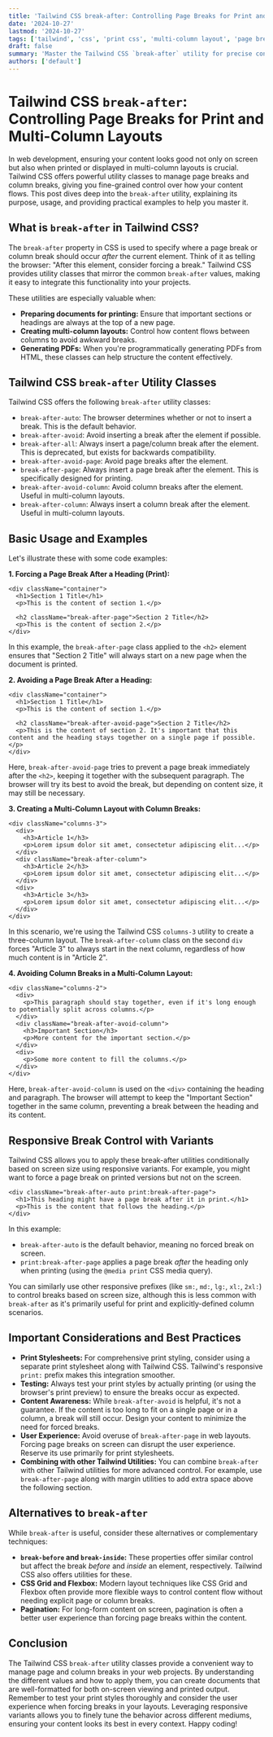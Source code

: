 ```yaml
---
title: 'Tailwind CSS break-after: Controlling Page Breaks for Print and Multi-Column Layouts'
date: '2024-10-27'
lastmod: '2024-10-27'
tags: ['tailwind', 'css', 'print css', 'multi-column layout', 'page breaks', 'responsive design']
draft: false
summary: 'Master the Tailwind CSS `break-after` utility for precise control over page breaks when printing and managing column breaks in multi-column layouts. Learn how to optimize your web pages for print and create visually appealing layouts with practical examples.'
authors: ['default']
---
```


# Tailwind CSS `break-after`: Controlling Page Breaks for Print and Multi-Column Layouts

In web development, ensuring your content looks good not only on screen but also when printed or displayed in multi-column layouts is crucial. Tailwind CSS offers powerful utility classes to manage page breaks and column breaks, giving you fine-grained control over how your content flows. This post dives deep into the `break-after` utility, explaining its purpose, usage, and providing practical examples to help you master it.

## What is `break-after` in Tailwind CSS?

The `break-after` property in CSS is used to specify where a page break or column break should occur _after_ the current element. Think of it as telling the browser: "After this element, consider forcing a break." Tailwind CSS provides utility classes that mirror the common `break-after` values, making it easy to integrate this functionality into your projects.

These utilities are especially valuable when:

- **Preparing documents for printing:** Ensure that important sections or headings are always at the top of a new page.
- **Creating multi-column layouts:** Control how content flows between columns to avoid awkward breaks.
- **Generating PDFs:** When you're programmatically generating PDFs from HTML, these classes can help structure the content effectively.

## Tailwind CSS `break-after` Utility Classes

Tailwind CSS offers the following `break-after` utility classes:

- `break-after-auto`: The browser determines whether or not to insert a break. This is the default behavior.
- `break-after-avoid`: Avoid inserting a break after the element if possible.
- `break-after-all`: Always insert a page/column break after the element. This is deprecated, but exists for backwards compatibility.
- `break-after-avoid-page`: Avoid page breaks after the element.
- `break-after-page`: Always insert a page break after the element. This is specifically designed for printing.
- `break-after-avoid-column`: Avoid column breaks after the element. Useful in multi-column layouts.
- `break-after-column`: Always insert a column break after the element. Useful in multi-column layouts.

## Basic Usage and Examples

Let's illustrate these with some code examples:

**1. Forcing a Page Break After a Heading (Print):**

```plaintext
<div className="container">
  <h1>Section 1 Title</h1>
  <p>This is the content of section 1.</p>

  <h2 className="break-after-page">Section 2 Title</h2>
  <p>This is the content of section 2.</p>
</div>
```

In this example, the `break-after-page` class applied to the `<h2>` element ensures that "Section 2 Title" will always start on a new page when the document is printed.

**2. Avoiding a Page Break After a Heading:**

```plaintext
<div className="container">
  <h1>Section 1 Title</h1>
  <p>This is the content of section 1.</p>

  <h2 className="break-after-avoid-page">Section 2 Title</h2>
  <p>This is the content of section 2. It's important that this content and the heading stays together on a single page if possible.</p>
</div>
```

Here, `break-after-avoid-page` tries to prevent a page break immediately after the `<h2>`, keeping it together with the subsequent paragraph. The browser will try its best to avoid the break, but depending on content size, it may still be necessary.

**3. Creating a Multi-Column Layout with Column Breaks:**

```plaintext
<div className="columns-3">
  <div>
    <h3>Article 1</h3>
    <p>Lorem ipsum dolor sit amet, consectetur adipiscing elit...</p>
  </div>
  <div className="break-after-column">
    <h3>Article 2</h3>
    <p>Lorem ipsum dolor sit amet, consectetur adipiscing elit...</p>
  </div>
  <div>
    <h3>Article 3</h3>
    <p>Lorem ipsum dolor sit amet, consectetur adipiscing elit...</p>
  </div>
</div>
```

In this scenario, we're using the Tailwind CSS `columns-3` utility to create a three-column layout. The `break-after-column` class on the second `div` forces "Article 3" to always start in the next column, regardless of how much content is in "Article 2".

**4. Avoiding Column Breaks in a Multi-Column Layout:**

```plaintext
<div className="columns-2">
  <div>
    <p>This paragraph should stay together, even if it's long enough to potentially split across columns.</p>
  </div>
  <div className="break-after-avoid-column">
    <h3>Important Section</h3>
    <p>More content for the important section.</p>
  </div>
  <div>
    <p>Some more content to fill the columns.</p>
  </div>
</div>
```

Here, `break-after-avoid-column` is used on the `<div>` containing the heading and paragraph. The browser will attempt to keep the "Important Section" together in the same column, preventing a break between the heading and its content.

## Responsive Break Control with Variants

Tailwind CSS allows you to apply these break-after utilities conditionally based on screen size using responsive variants. For example, you might want to force a page break on printed versions but not on the screen.

```plaintext
<div className="break-after-auto print:break-after-page">
  <h1>This heading might have a page break after it in print.</h1>
  <p>This is the content that follows the heading.</p>
</div>
```

In this example:

- `break-after-auto` is the default behavior, meaning no forced break on screen.
- `print:break-after-page` applies a page break _after_ the heading only when printing (using the `@media print` CSS media query).

You can similarly use other responsive prefixes (like `sm:`, `md:`, `lg:`, `xl:`, `2xl:`) to control breaks based on screen size, although this is less common with `break-after` as it's primarily useful for print and explicitly-defined column scenarios.

## Important Considerations and Best Practices

- **Print Stylesheets:** For comprehensive print styling, consider using a separate print stylesheet along with Tailwind CSS. Tailwind's responsive `print:` prefix makes this integration smoother.
- **Testing:** Always test your print styles by actually printing (or using the browser's print preview) to ensure the breaks occur as expected.
- **Content Awareness:** While `break-after-avoid` is helpful, it's not a guarantee. If the content is too long to fit on a single page or in a column, a break will still occur. Design your content to minimize the need for forced breaks.
- **User Experience:** Avoid overuse of `break-after-page` in web layouts. Forcing page breaks on screen can disrupt the user experience. Reserve its use primarily for print stylesheets.
- **Combining with other Tailwind Utilities:** You can combine `break-after` with other Tailwind utilities for more advanced control. For example, use `break-after-page` along with margin utilities to add extra space above the following section.

## Alternatives to `break-after`

While `break-after` is useful, consider these alternatives or complementary techniques:

- **`break-before` and `break-inside`:** These properties offer similar control but affect the break _before_ and _inside_ an element, respectively. Tailwind CSS also offers utilities for these.
- **CSS Grid and Flexbox:** Modern layout techniques like CSS Grid and Flexbox often provide more flexible ways to control content flow without needing explicit page or column breaks.
- **Pagination:** For long-form content on screen, pagination is often a better user experience than forcing page breaks within the content.

## Conclusion

The Tailwind CSS `break-after` utility classes provide a convenient way to manage page and column breaks in your web projects. By understanding the different values and how to apply them, you can create documents that are well-formatted for both on-screen viewing and printed output. Remember to test your print styles thoroughly and consider the user experience when forcing breaks in your layouts. Leveraging responsive variants allows you to finely tune the behavior across different mediums, ensuring your content looks its best in every context. Happy coding!
